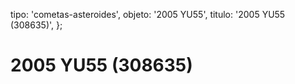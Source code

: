 
  tipo: 'cometas-asteroides',
  objeto: '2005 YU55',
  titulo: '2005 YU55 (308635)',
};

# 2005 YU55 (308635)

<Imagen
  src="registro/c2005-yu55_20111159_2_2005yu559-noviembre2011pa.jpg"
  fecha="20111159"
/>

<Imagen
  src="registro/c2005-yu55_20121200_1_lulin-26-60s-l-pag-24fe-2009.jpg"
  fecha="20121200"
/>